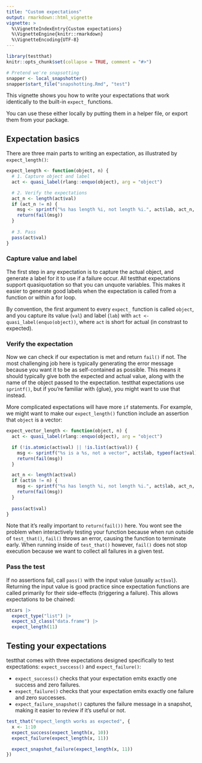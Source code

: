 ```yaml
---
title: "Custom expectations"
output: rmarkdown::html_vignette
vignette: >
  %\VignetteIndexEntry{Custom expectations}
  %\VignetteEngine{knitr::rmarkdown}
  %\VignetteEncoding{UTF-8}
---
```


```r
library(testthat)
knitr::opts_chunk$set(collapse = TRUE, comment = "#>")

# Pretend we're snapsotting
snapper <- local_snapshotter()
snapper$start_file("snapshotting.Rmd", "test")
```

This vignette shows you how to write your expectations that work identically to the built-in `expect_` functions. 

You can use these either locally by putting them in a helper file, or export them from your package.

## Expectation basics

There are three main parts to writing an expectation, as illustrated by `expect_length()`:

```r
expect_length <- function(object, n) {  
  # 1. Capture object and label
  act <- quasi_label(rlang::enquo(object), arg = "object")

  # 2. Verify the expectations
  act_n <- length(act$val)
  if (act_n != n) {
    msg <- sprintf("%s has length %i, not length %i.", act$lab, act_n, n)
    return(fail(msg))
  }
  
  # 3. Pass
  pass(act$val)
}
```

### Capture value and label

The first step in any expectation is to capture the actual object, and generate a label for it to use if a failure occur. All testthat expectations support quasiquotation so that you can unquote variables. This makes it easier to generate good labels when the expectation is called from a function or within a for loop.

By convention, the first argument to every `expect_` function is called `object`, and you capture its value (`val`) and label (`lab`) with `act <- quasi_label(enquo(object))`, where `act` is short for actual (in constrast to expected).

### Verify the expectation

Now we can check if our expectation is met and return `fail()` if not. The most challenging job here is typically generating the error message because you want it to be as self-contained as possible. This means it should typically give both the expected and actual value, along with the name of the object passed to the expectation. testthat expectations use `sprintf()`, but if you're familiar with {glue}, you might want to use that instead.

More complicated expectations will have more `if` statements. For example, we might want to make our `expect_length()` function include an assertion that `object` is a vector:

```r
expect_vector_length <- function(object, n) {  
  act <- quasi_label(rlang::enquo(object), arg = "object")

  if (!is.atomic(act$val) || !is.list(act$val)) {
    msg <- sprintf("%s is a %s, not a vector", act$lab, typeof(act$val))
    return(fail(msg))
  }

  act_n <- length(act$val)
  if (act$n != n) {
    msg <- sprintf("%s has length %i, not length %i.", act$lab, act_n, n)
    return(fail(msg))
  }
  
  pass(act$val)
}
```

Note that it's really important to `return(fail())` here. You wont see the problem when interactively testing your function because when run outside of `test_that()`, `fail()` throws an error, causing the function to terminate early. When running inside of `test_that()` however, `fail()` does not stop execution because we want to collect all failures in a given test.

### Pass the test

If no assertions fail, call `pass()` with the input value (usually `act$val`). Returning the input value is good practice since expectation functions are called primarily for their side-effects (triggering a failure). This allows expectations to be chained:

```r
mtcars |>
  expect_type("list") |>
  expect_s3_class("data.frame") |> 
  expect_length(11)
```

## Testing your expectations

testthat comes with three expectations designed specifically to test expectations: `expect_success()` and `expect_failure()`:

* `expect_success()` checks that your expectation emits exactly one success and zero failures.
* `expect_failure()` checks that your expectation emits exactly one failure and zero successes. 
* `expect_failure_snapshot()` captures the failure message in a snapshot, making it easier to review if it's useful or not.

```r
test_that("expect_length works as expected", {
  x <- 1:10
  expect_success(expect_length(x, 10))
  expect_failure(expect_length(x, 11))

  expect_snapshot_failure(expect_length(x, 11))
})
```
